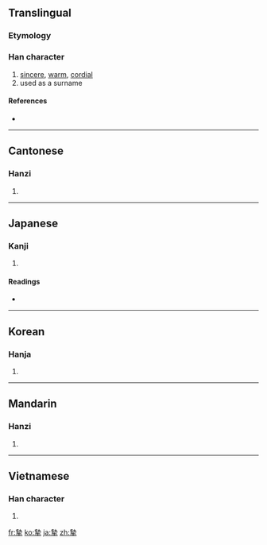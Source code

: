 {{also|挚}}
==Translingual==

===Etymology===
{{Han compound|執|手|c1=p|c2=s|t2=hand|ls=psc}}

===Han character===
{{Han char|rn=64|rad=手|as=11|sn=15|four=4450<sub>2</sub>|canj=土戈手 (GIQ)}}

# [[sincere]], [[warm]], [[cordial]]
# used as a surname

====References====
* {{Han ref|kx=0451.180|dkj=12632|dj=0801.280|hdz=31939.100|uh=646F|ud=25711|bh=BCB0|bd=48304}}

----

==Cantonese==

===Hanzi===
{{yue-hanzi|jyut=|y=ji3|sim=挚}}

# {{defn|Cantonese|sort=手11}}

----

==Japanese==

===Kanji===
{{ja-kanji|grade=|rs=手11}}

# {{defn|Japanese|sort=手11}}

====Readings====
* {{ja-readings|on=[[し]] (shi)|kun=[[いたる]] (itaru)}}

----

==Korean==

===Hanja===
{{ko-hanja|hangeul=지|eumhun=|rv=ji|mr=chi|y=ci}}

# {{defn|Korean|sort=手11}}

----

==Mandarin==

===Hanzi===
{{cmn-hanzi|sim=挚|pin=[[zhì]] ([[zhi4]])|wg=chih<sup>4</sup>}}

# {{defn|Mandarin|sort=手11}}

----

==Vietnamese==

===Han character===
{{vi-hantu|[[chí]]|rs=手11}}

# {{defn|Vietnamese|sort=手11}}

[[fr:摯]]
[[ko:摯]]
[[ja:摯]]
[[zh:摯]]